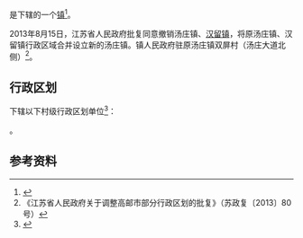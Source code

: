 {{中国乡级行政区|32/10/84/106/000}}

'''{{PAGENAMEBASE}}'''是{{PRC admin/fullname|32/10/84/106/000|3}}下辖的一个[[行政建制镇|镇]]<ref>{{PRC admin/ref sgc|{{PRC admin/parent|32/10/84/106/000}}}}</ref>。

2013年8月15日，江苏省人民政府批复同意撤销汤庄镇、[[汉留镇|汉留镇]]，将原汤庄镇、汉留镇行政区域合并设立新的汤庄镇。镇人民政府驻原汤庄镇双屏村（汤庄大道北侧）<ref>《江苏省人民政府关于调整高邮市部分行政区划的批复》（苏政复〔2013〕80号）</ref>。

== 行政区划 ==
{{PAGENAMEBASE}}下辖以下村级行政区划单位<ref>{{PRC admin/ref sgc|32/10/84/106/000}}</ref>：

{{PRC admin/children|32/10/84/106/000}}。

== 参考资料 ==
{{reflist}}

{{江苏行政区划小作品}}
{{PRC admin/navcat|32/10/84/106/000}}